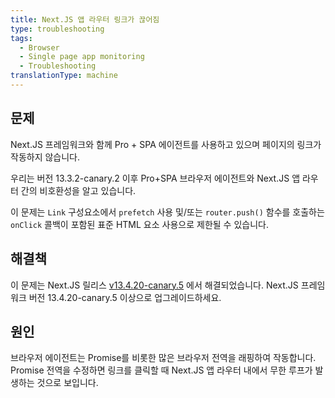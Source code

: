 ```yaml
---
title: Next.JS 앱 라우터 링크가 끊어짐
type: troubleshooting
tags:
  - Browser
  - Single page app monitoring
  - Troubleshooting
translationType: machine
---
```


## 문제

Next.JS 프레임워크와 함께 Pro + SPA 에이전트를 사용하고 있으며 페이지의 링크가 작동하지 않습니다.

우리는 버전 13.3.2-canary.2 이후 Pro+SPA 브라우저 에이전트와 Next.JS 앱 라우터 간의 비호환성을 알고 있습니다.

이 문제는 `Link` 구성요소에서 `prefetch` 사용 및/또는 `router.push()` 함수를 호출하는 `onClick` 콜백이 포함된 표준 HTML 요소 사용으로 제한될 수 있습니다.

## 해결책

이 문제는 Next.JS 릴리스 [v13.4.20-canary.5](https://github.com/vercel/next.js/releases/tag/v13.4.20-canary.5) 에서 해결되었습니다. Next.JS 프레임워크 버전 13.4.20-canary.5 이상으로 업그레이드하세요.

## 원인

브라우저 에이전트는 Promise를 비롯한 많은 브라우저 전역을 래핑하여 작동합니다. Promise 전역을 수정하면 링크를 클릭할 때 Next.JS 앱 라우터 내에서 무한 루프가 발생하는 것으로 보입니다.